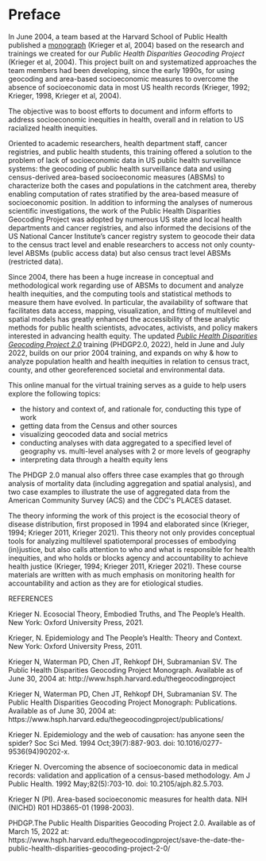 # Preface {#preface .unnumbered}

In June 2004, a team based at the Harvard School of Public Health
published a [monograph](https://www.hsph.harvard.edu/thegeocodingproject/public-health-disparities-geocoding-project-monograph-june-2004/) (Krieger et al, 2004) based on the research and trainings we
created for our *Public Health Disparities Geocoding Project* (Krieger et al, 2004).
This project built on and systematized approaches the team members had
been developing, since the early 1990s, for using geocoding and
area-based socioeconomic measures to overcome the absence of
socioeconomic data in most US health records (Krieger, 1992; Krieger, 1998, Krieger et al, 2004).

The objective was to boost efforts to document and inform efforts to
address socioeconomic inequities in health, overall and in relation to
US racialized health inequities.

Oriented to academic researchers, health department staff, cancer
registries, and public health students, this training offered a solution
to the problem of lack of socioeconomic data in US public health
surveillance systems: the geocoding of public health surveillance data
and using census-derived area-based socioeconomic measures (ABSMs) to
characterize both the cases and populations in the catchment area,
thereby enabling computation of rates stratified by the area-based
measure of socioeconomic position. In addition to informing the analyses
of numerous scientific investigations, the work of the Public Health
Disparities Geocoding Project was adopted by numerous US state and local
health departments and cancer registries, and also informed the
decisions of the US National Cancer Institute's cancer registry system
to geocode their data to the census tract level and enable researchers
to access not only county-level ABSMs (public access data) but also
census tract level ABSMs (restricted data).

Since 2004, there has been a huge increase in conceptual and methodological work regarding use of ABSMs to document and analyze health inequities, and the computing tools and statistical methods to measure them have evolved. In particular, the availability of software
that facilitates data access, mapping, visualization, and fitting of multilevel and spatial models has greatly enhanced the accessibility of these analytic methods for public health scientists, advocates, activists, and policy makers interested in advancing health equity. The
updated [*Public Health Disparities Geocoding Project  2.0*](https://www.hsph.harvard.edu/thegeocodingproject/save-the-date-the-public-health-disparities-geocoding-project-2-0/) training (PHDGP2.0, 2022), held in June and July 2022, builds on our prior 2004 training, and expands on why & how to analyze population health and health inequities in relation to census tract, county, and other georeferenced societal
and environmental data.

This online manual for the virtual training serves as a guide to help users explore the following topics:

- the history and context of, and rationale for, conducting this type of work
- getting data from the Census and other sources
- visualizing geocoded data and social metrics
- conducting analyses with data aggregated to a specified level of geography vs. multi-level analyses with 2 or more levels of geography
- interpreting data through a health equity lens

The PHDGP 2.0 manual also offers three case examples that go through analysis of mortality data (including aggregation and spatial analysis), and two case examples to illustrate the use of aggregated data from the American Community Survey (ACS) and the CDC\'s PLACES dataset.

The theory informing the work of this project is the ecosocial theory of disease distribution, first proposed in 1994 and elaborated since (Krieger, 1994; Krieger 2011, Krieger 2021). This theory not only provides conceptual tools for analyzing multilevel spatiotemporal processes of embodying (in)justice, but also calls attention to who and what is responsible for health inequities, and who holds or blocks agency and accountability to achieve health
justice (Krieger, 1994; Krieger 2011, Krieger 2021). These course materials are written with as much emphasis on monitoring health for accountability and action as they are for etiological studies.



REFERENCES

Krieger N. Ecosocial Theory, Embodied Truths, and The People's Health. New York: Oxford University Press, 2021.

Krieger, N. Epidemiology and The People’s Health: Theory and Context. New York: Oxford University Press, 2011.

Krieger N, Waterman PD, Chen JT, Rehkopf DH, Subramanian SV. The Public Health Disparities Geocoding Project Monograph. Available as of June 30, 2004 at: http://www.hsph.harvard.edu/thegeocodingproject

Krieger N, Waterman PD, Chen JT, Rehkopf DH, Subramanian SV. The Public Health Disparities Geocoding Project Monograph: Publications. Available as of June 30, 2004 at: https://www.hsph.harvard.edu/thegeocodingproject/publications/

Krieger N. Epidemiology and the web of causation: has anyone seen the spider? Soc Sci Med. 1994 Oct;39(7):887-903. doi: 10.1016/0277-9536(94)90202-x.

Krieger N. Overcoming the absence of socioeconomic data in medical records: validation and application of a census-based methodology. Am J Public Health. 1992 May;82(5):703-10. doi: 10.2105/ajph.82.5.703.

Krieger N (PI). Area-based socioeconomic measures for health data. NIH (NICHD) R01 HD3865-01 (1998-2003).

PHDGP.The Public Health Disparities Geocoding Project 2.0. Available as of March 15, 2022 at: https://www.hsph.harvard.edu/thegeocodingproject/save-the-date-the-public-health-disparities-geocoding-project-2-0/
